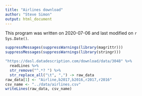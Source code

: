 ```yaml
---
title: "Airlines download"
author: "Steve Simon"
output: html_document
---
```


This program was written on 2020-07-06 and last modified on `r Sys.Date()`.

```r
suppressMessages(suppressWarnings(library(magrittr)))
suppressMessages(suppressWarnings(library(stringr)))
```


```r
"https://dasl.datadescription.com/download/data/3048" %>%
  readLines %>%
  str_remove("^.*? ") %>%
  str_replace_all("\t", ",") -> raw_data
raw_data[1] <- "Airline,b2017,b2016,r2017,r2016"
csv_name <- "../data/airlines.csv"
writeLines(raw_data, csv_name)
```
